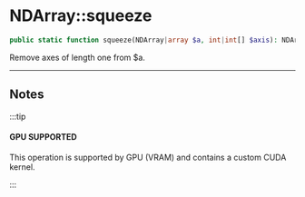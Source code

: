 # NDArray::squeeze

```php
public static function squeeze(NDArray|array $a, int|int[] $axis): NDArray|float;
```
Remove axes of length one from $a.

---

## Notes

:::tip

#### GPU SUPPORTED
This operation is supported by GPU (VRAM) and contains a custom CUDA kernel.

:::
